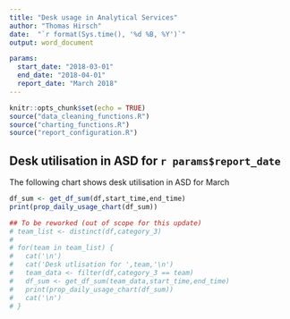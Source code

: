 ```yaml
---
title: "Desk usage in Analytical Services"
author: "Thomas Hirsch"
date:  "`r format(Sys.time(), '%d %B, %Y')`"
output: word_document

params:
  start_date: "2018-03-01"
  end_date: "2018-04-01"
  report_date: "March 2018"
---
```


```r
knitr::opts_chunk$set(echo = TRUE)
source("data_cleaning_functions.R")
source("charting_functions.R")
source("report_configuration.R")
```


## Desk utilisation in ASD for `r params$report_date`

The following chart shows desk utilisation in ASD for March
```r
df_sum <- get_df_sum(df,start_time,end_time)
print(prop_daily_usage_chart(df_sum))

## To be reworked (out of scope for this update)
# team_list <- distinct(df,category_3)
# 
# for(team in team_list) {
#   cat('\n')
#   cat('Desk utlisation for ',team,'\n')
#   team_data <- filter(df,category_3 == team)
#   df_sum <- get_df_sum(team_data,start_time,end_time)
#   print(prop_daily_usage_chart(df_sum))
#   cat('\n')
# }

```